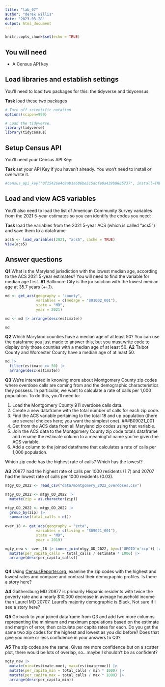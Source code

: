 ```yaml
---
title: "lab_07"
author: "derek willis"
date: "2023-03-28"
output: html_document
---
```


```r
knitr::opts_chunk$set(echo = TRUE)
```

## You will need

-   A Census API key

## Load libraries and establish settings

You'll need to load two packages for this: the tidyverse and tidycensus.

**Task** load these two packages

```r
# Turn off scientific notation
options(scipen=999)

# Load the tidyverse.
library(tidyverse)
library(tidycensus)
```

## Setup Census API

You'll need your Census API Key:

**Task** set your API Key if you haven't already. You won't need to install or overwrite it.

```r
#census_api_key("0f15426e4c8ab1a606be5c5acfe8a439b8885737", install=TRUE)
```

## Load and view ACS variables

You'll also need to load the list of American Community Survey variables from the 2021 5-year estimates so you can identify the codes you need:

**Task** load the variables from the 2021 5-year ACS (which is called "acs5") and save them to a dataframe

```r
acs5 <- load_variables(2021, "acs5", cache = TRUE)
View(acs5)
```

## Answer questions

**Q1** What is the Maryland jurisdiction with the lowest median age, according to the ACS 2021 5-year estimates? You will need to find the variable for median age first. 
**A1** Baltimore City is the jurisdiction with the lowest median age at 35.7 years (+-.1).

```r
md <- get_acs(geography = "county",
              variables = c(medage = "B01002_001"),
              state = "MD",
              year = 2021)

md <- md |> arrange(desc(estimate))

md
```

**Q2** Which Maryland counties have a median age of at least 50? You can use the dataframe you just made to answer this, but you must write code to display only those counties with a median age of at least 50. 
**A2** Talbot County and Worcester County have a median age of at least 50.

```r
md |>
  filter(estimate >= 50) |> 
  arrange(desc(estimate))

```

**Q3** We're interested in knowing more about Montgomery County zip codes where overdose calls are coming from and the demographic characteristics they possess. In particular, we want to calculate a rate of calls per 1,000 population. To do this, you'll need to:

1. Load the Montgomery County 911 overdose calls data.
2. Create a new dataframe with the total number of calls for each zip code.
3. Find the ACS variable pertaining to the total 18 and up population (there are several choices here; you want the simplest one). ###B09021_001
4. Get from the ACS data from all Maryland zip codes using that variable.
5. Join the ACS data to the Montgomery County zip code totals dataframe and rename the estimate column to a meaningful name you've given the ACS variable.
6. Add a column to the joined dataframe that calculates a rate of calls per 1,000 population.

Which zip code has the highest rate of calls? Which has the lowest?

**A3** 20877 had the highest rate of calls per 1000 residents (1.7) and 20707 had the lowest rate of calls per 1000 residents (0.03).

```r
mtgy_OD_2022 <- read_csv("data/montgomery_2022_overdoses.csv") 

mtgy_OD_2022 <- mtgy_OD_2022 |> 
  mutate(zip = as.character(zip))

mtgy_OD_2022 <- mtgy_OD_2022 |>
  group_by(zip) |>
  summarise(total_calls = n())
 
over_18 <- get_acs(geography = "zcta",
              variables = c(living = "B09021_001"),
              state = "MD",
              year = 2019)

mgty_new <- over_18 |> inner_join(mtgy_OD_2022, by=c('GEOID'='zip')) |>
  mutate(per_capita_calls = total_calls / estimate * 1000) |>
  arrange(desc(per_capita_calls))



```

**Q4** Using [CensusReporter.org](https://censusreporter.org/), examine the zip codes with the highest and lowest rates and compare and contrast their demographic profiles. Is there a story here?

**A4** Gaithersburg MD 20877 is primarily Hispanic residents with twice the poverty rate and a nearly $10,000 decrease in average household income than Laurel MD 20707. Laurel's majority demographic is Black. Not sure if I see a story here?

**Q5** Go back to your joined dataframe from Q3 and add two more columns representing the minimum and maximum populations based on the estimate and margin of error, then calculate per capita rates for each. Do you get the same two zip codes for the highest and lowest as you did before? Does that give you more or less confidence in your answers to Q3?

**A5** The zip codes are the same. Gives me more confidence but on a scatter plot, there would be lots of overlap, so...maybe I shouldn't be as confident?

```r
mgty_new |>
  mutate(min=(estimate-moe), max=(estimate+moe)) |>
  mutate(per_capita_min = total_calls / min * 1000) |>
  mutate(per_capita_max = total_calls / max * 1000) |>
  arrange(desc(per_capita_min))
```

